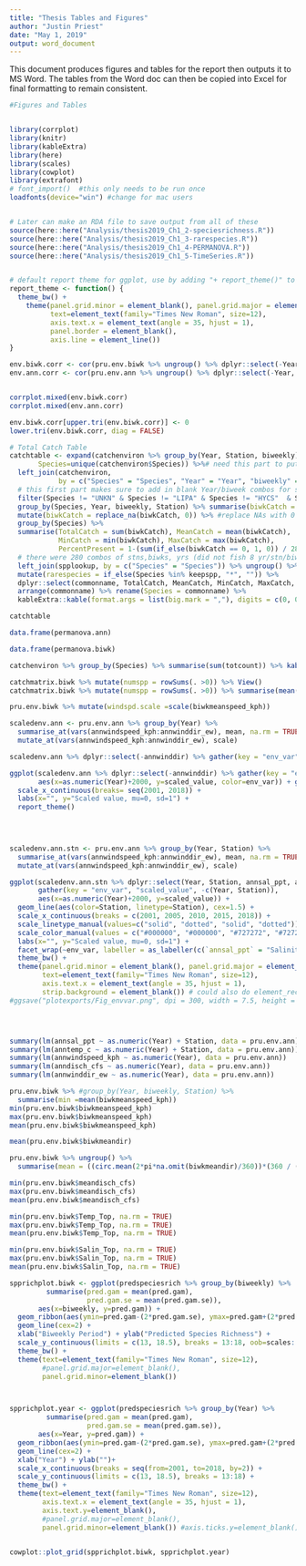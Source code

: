 ```yaml
---
title: "Thesis Tables and Figures"
author: "Justin Priest"
date: "May 1, 2019"
output: word_document
---
```

This document produces figures and tables for the report then outputs it to MS Word. 
The tables from the Word doc can then be copied into Excel for final formatting to remain consistent. 


```r
#Figures and Tables


library(corrplot)
library(knitr)
library(kableExtra)
library(here)
library(scales)
library(cowplot)
library(extrafont)
# font_import()  #this only needs to be run once
loadfonts(device="win") #change for mac users


# Later can make an RDA file to save output from all of these
source(here::here("Analysis/thesis2019_Ch1_2-speciesrichness.R"))
source(here::here("Analysis/thesis2019_Ch1_3-rarespecies.R"))
source(here::here("Analysis/thesis2019_Ch1_4-PERMANOVA.R"))
source(here::here("Analysis/thesis2019_Ch1_5-TimeSeries.R"))


# default report theme for ggplot, use by adding "+ report_theme()" to ggplot call
report_theme <- function() {
  theme_bw() + 
    theme(panel.grid.minor = element_blank(), panel.grid.major = element_blank(), 
          text=element_text(family="Times New Roman", size=12), 
          axis.text.x = element_text(angle = 35, hjust = 1),  
          panel.border = element_blank(), 
          axis.line = element_line())
}


```


``` r
env.biwk.corr <- cor(pru.env.biwk %>% ungroup() %>% dplyr::select(-Year, -biweekly, -Station), use = "complete.obs")
env.ann.corr <- cor(pru.env.ann %>% ungroup() %>% dplyr::select(-Year,  -Station), use = "complete.obs")


corrplot.mixed(env.biwk.corr)
corrplot.mixed(env.ann.corr)

env.biwk.corr[upper.tri(env.biwk.corr)] <- 0
lower.tri(env.biwk.corr, diag = FALSE)
```



```r
# Total Catch Table
catchtable <- expand(catchenviron %>% group_by(Year, Station, biweekly),
       Species=unique(catchenviron$Species)) %>%# need this part to put in blank yr/stn/species catches
  left_join(catchenviron, 
            by = c("Species" = "Species", "Year" = "Year", "biweekly" = "biweekly", "Station" = "Station")) %>% 
  # this first part makes sure to add in blank Year/biweek combos for species which are not frequently caught
  filter(Species != "UNKN" & Species != "LIPA" & Species != "HYCS"  & Species != "ELPT") %>%
  group_by(Species, Year, biweekly, Station) %>% summarise(biwkCatch = sum(totcount)) %>% 
  mutate(biwkCatch = replace_na(biwkCatch, 0)) %>% #replace NAs with 0
  group_by(Species) %>% 
  summarise(TotalCatch = sum(biwkCatch), MeanCatch = mean(biwkCatch), 
            MinCatch = min(biwkCatch), MaxCatch = max(biwkCatch),
            PercentPresent = 1-(sum(if_else(biwkCatch == 0, 1, 0)) / 280)) %>% 
  # there were 280 combos of stns,biwks, yrs (did not fish 8 yr/stn/biwks)
  left_join(spplookup, by = c("Species" = "Species")) %>% ungroup() %>% 
  mutate(rarespecies = if_else(Species %in% keepspp, "*", "")) %>%
  dplyr::select(commonname, TotalCatch, MeanCatch, MinCatch, MaxCatch, PercentPresent, rarespecies) %>%
  arrange(commonname) %>% rename(Species = commonname) %>% 
  kableExtra::kable(format.args = list(big.mark = ","), digits = c(0, 0, 0, 0, 1, 3,0))

catchtable 

```


```r


data.frame(permanova.ann)

data.frame(permanova.biwk)

```





```r

catchenviron %>% group_by(Species) %>% summarise(sum(totcount)) %>% kable()

catchmatrix.biwk %>% mutate(numspp = rowSums(. >0)) %>% View()
catchmatrix.biwk %>% mutate(numspp = rowSums(. >0)) %>% summarise(mean(numspp))

pru.env.biwk %>% mutate(windspd.scale =scale(biwkmeanspeed_kph))

scaledenv.ann <- pru.env.ann %>% group_by(Year) %>% 
  summarise_at(vars(annwindspeed_kph:annwinddir_ew), mean, na.rm = TRUE) %>% #annual means, all stns included
  mutate_at(vars(annwindspeed_kph:annwinddir_ew), scale)

scaledenv.ann %>% dplyr::select(-annwinddir) %>% gather(key = "env_var", "scaled_value", -Year)

ggplot(scaledenv.ann %>% dplyr::select(-annwinddir) %>% gather(key = "env_var", "scaled_value", -Year), 
       aes(x=as.numeric(Year)+2000, y=scaled_value, color=env_var)) + geom_line(cex=1.5) +
  scale_x_continuous(breaks= seq(2001, 2018)) +
  labs(x="", y="Scaled value, mu=0, sd=1") + 
  report_theme()
  


  
scaledenv.ann.stn <- pru.env.ann %>% group_by(Year, Station) %>% 
  summarise_at(vars(annwindspeed_kph:annwinddir_ew), mean, na.rm = TRUE) %>% #annual means, all stns included
  mutate_at(vars(annwindspeed_kph:annwinddir_ew), scale)

ggplot(scaledenv.ann.stn %>% dplyr::select(Year, Station, annsal_ppt, anntemp_c) %>% 
       gather(key = "env_var", "scaled_value", -c(Year, Station)), 
       aes(x=as.numeric(Year)+2000, y=scaled_value)) + 
  geom_line(aes(color=Station, linetype=Station), cex=1.5) +
  scale_x_continuous(breaks = c(2001, 2005, 2010, 2015, 2018)) +
  scale_linetype_manual(values=c("solid", "dotted", "solid", "dotted")) +
  scale_color_manual(values = c("#000000", "#000000", "#727272", "#727272")) + 
  labs(x="", y="Scaled value, mu=0, sd=1") +
  facet_wrap(~env_var, labeller = as_labeller(c(`annsal_ppt` = "Salinity", `anntemp_c` = "Water Temperature"))) +
  theme_bw() + 
  theme(panel.grid.minor = element_blank(), panel.grid.major = element_blank(), 
        text=element_text(family="Times New Roman", size=12), 
        axis.text.x = element_text(angle = 35, hjust = 1),
        strip.background = element_blank()) # could also do element_rect(fill="white")
#ggsave("plotexports/Fig_envvar.png", dpi = 300, width = 7.5, height = 5)




summary(lm(annsal_ppt ~ as.numeric(Year) + Station, data = pru.env.ann))
summary(lm(anntemp_c ~ as.numeric(Year) + Station, data = pru.env.ann))
summary(lm(annwindspeed_kph ~ as.numeric(Year), data = pru.env.ann))
summary(lm(anndisch_cfs ~ as.numeric(Year), data = pru.env.ann))
summary(lm(annwinddir_ew ~ as.numeric(Year), data = pru.env.ann))


```


```r
pru.env.biwk %>% #group_by(Year, biweekly, Station) %>% 
  summarise(min =mean(biwkmeanspeed_kph))
min(pru.env.biwk$biwkmeanspeed_kph)
max(pru.env.biwk$biwkmeanspeed_kph)
mean(pru.env.biwk$biwkmeanspeed_kph)

mean(pru.env.biwk$biwkmeandir)

pru.env.biwk %>% ungroup() %>%
  summarise(mean = ((circ.mean(2*pi*na.omit(biwkmeandir)/360))*(360 / (2*pi))) %%360)

min(pru.env.biwk$meandisch_cfs)
max(pru.env.biwk$meandisch_cfs)
mean(pru.env.biwk$meandisch_cfs)

min(pru.env.biwk$Temp_Top, na.rm = TRUE)
max(pru.env.biwk$Temp_Top, na.rm = TRUE)
mean(pru.env.biwk$Temp_Top, na.rm = TRUE)

min(pru.env.biwk$Salin_Top, na.rm = TRUE)
max(pru.env.biwk$Salin_Top, na.rm = TRUE)
mean(pru.env.biwk$Salin_Top, na.rm = TRUE)

```




```r
spprichplot.biwk <- ggplot(predspeciesrich %>% group_by(biweekly) %>% 
         summarise(pred.gam = mean(pred.gam),
                   pred.gam.se = mean(pred.gam.se)), 
       aes(x=biweekly, y=pred.gam)) +
  geom_ribbon(aes(ymin=pred.gam-(2*pred.gam.se), ymax=pred.gam+(2*pred.gam.se)), alpha = 0.3) +
  geom_line(cex=2) +
  xlab("Biweekly Period") + ylab("Predicted Species Richness") +
  scale_y_continuous(limits = c(13, 18.5), breaks = 13:18, oob=scales::rescale_none) +
  theme_bw() +
  theme(text=element_text(family="Times New Roman", size=12),
        #panel.grid.major=element_blank(),
        panel.grid.minor=element_blank())



spprichplot.year <- ggplot(predspeciesrich %>% group_by(Year) %>% 
         summarise(pred.gam = mean(pred.gam),
                   pred.gam.se = mean(pred.gam.se)), 
       aes(x=Year, y=pred.gam)) +
  geom_ribbon(aes(ymin=pred.gam-(2*pred.gam.se), ymax=pred.gam+(2*pred.gam.se)), alpha = 0.3) +
  geom_line(cex=2) + 
  xlab("Year") + ylab("")+ 
  scale_x_continuous(breaks = seq(from=2001, to=2018, by=2)) +
  scale_y_continuous(limits = c(13, 18.5), breaks = 13:18) +
  theme_bw() +
  theme(text=element_text(family="Times New Roman", size=12), 
        axis.text.x = element_text(angle = 35, hjust = 1), 
        axis.text.y=element_blank(),
        #panel.grid.major=element_blank(),
        panel.grid.minor=element_blank()) #axis.ticks.y=element_blank()


cowplot::plot_grid(spprichplot.biwk, spprichplot.year)





```



